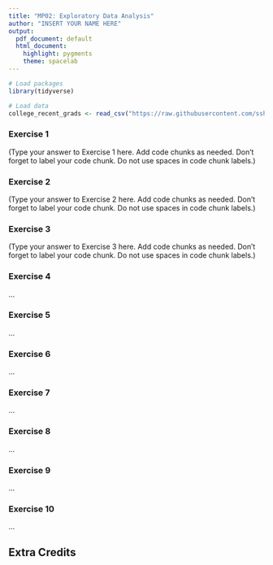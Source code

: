 ```yaml
---
title: "MP02: Exploratory Data Analysis"
author: "INSERT YOUR NAME HERE"
output:
  pdf_document: default
  html_document:
    highlight: pygments
    theme: spacelab
---
```


```r
# Load packages
library(tidyverse) 
```


```r
# Load data
college_recent_grads <- read_csv("https://raw.githubusercontent.com/sshanshans/stat140/master/docs/projects/MP02/recent-grads-140.csv")
```


### Exercise 1

(Type your answer to Exercise 1 here. Add code chunks as needed. Don't forget  to label your code chunk. Do not use spaces in code chunk labels.)

### Exercise 2

(Type your answer to Exercise 2 here. Add code chunks as needed. Don't forget to label your code chunk. Do not use spaces in code chunk labels.)

### Exercise 3

(Type your answer to Exercise 3 here. Add code chunks as needed. Don't forget to label your code chunk. Do not use spaces in code chunk labels.)

### Exercise 4

...

### Exercise 5

...

### Exercise 6

...

### Exercise 7

...

### Exercise 8

...

### Exercise 9

...

### Exercise 10

...

## Extra Credits

